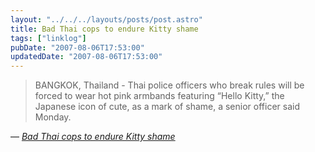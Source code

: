 ```yaml
---
layout: "../../../layouts/posts/post.astro"
title: Bad Thai cops to endure Kitty shame
tags: ["linklog"]
pubDate: "2007-08-06T17:53:00"
updatedDate: "2007-08-06T17:53:00"
---
```


> BANGKOK, Thailand - Thai police officers who break rules will be forced to wear hot pink armbands featuring &ldquo;Hello Kitty,&rdquo; the Japanese icon of cute, as a mark of shame, a senior officer said Monday.

— <cite>[_Bad Thai cops to endure Kitty shame_](http://www.chinadaily.com.cn/world/2007-08/07/content_5448964.htm)</cite>
